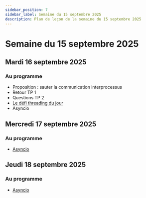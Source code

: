 ```yaml
---
sidebar_position: 7
sidebar_label: Semaine du 15 septembre 2025
description: Plan de leçon de la semaine du 15 septembre 2025
---
```


# Semaine du 15 septembre 2025

## Mardi 16 septembre 2025

### Au programme

- Proposition : sauter la communication interprocessus
- Retour TP 1
- Questions TP 2
- [Le défi threading du jour](https://github.com/archambaultv-prof/2025E-420-920-MA-Thread)
- Asyncio

## Mercredi 17 septembre 2025

### Au programme

- [Asyncio](https://archambaultv-prof.github.io/programmation-python/docs/category/asyncio)

## Jeudi 18 septembre 2025

### Au programme

- [Asyncio](https://archambaultv-prof.github.io/programmation-python/docs/category/asyncio)
